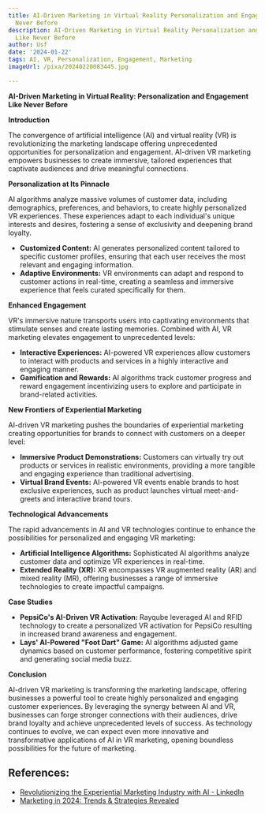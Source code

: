 ```yaml
---
title: AI-Driven Marketing in Virtual Reality Personalization and Engagement Like
  Never Before
description: AI-Driven Marketing in Virtual Reality Personalization and Engagement
  Like Never Before
author: Usf
date: '2024-01-22'
tags: AI, VR, Personalization, Engagement, Marketing
imageUrl: /pixa/20240220083445.jpg

---
```

**AI-Driven Marketing in Virtual Reality: Personalization and Engagement Like Never Before**

**Introduction**

The convergence of artificial intelligence (AI) and  virtual reality (VR) is revolutionizing the  marketing landscape offering unprecedented  opportunities for personalization and engagement. AI-driven VR marketing empowers businesses to create immersive, tailored experiences that captivate audiences and drive  meaningful connections.

**Personalization at Its Pinnacle**

AI algorithms  analyze massive volumes of  customer data, including demographics, preferences, and behaviors, to create highly personalized VR experiences. These experiences adapt to each individual's unique interests and desires, fostering a sense of exclusivity and  deepening brand loyalty.

- **Customized Content:** AI generates personalized content tailored to specific customer profiles, ensuring that each user receives the most relevant and engaging information.
- **Adaptive Environments:** VR environments can adapt and respond to  customer actions in real-time, creating  a seamless and immersive experience that feels curated specifically for them.

**Enhanced Engagement**

VR's immersive nature transports  users into  captivating environments  that stimulate senses and create lasting memories. Combined with AI, VR marketing elevates engagement to unprecedented levels:

- **Interactive Experiences:** AI-powered VR  experiences allow customers  to interact with products and services in a highly interactive and engaging manner.
- **Gamification and Rewards:** AI algorithms track customer progress and reward engagement  incentivizing users to explore and participate  in brand-related  activities.

**New Frontiers of Experiential Marketing**

AI-driven VR marketing pushes the boundaries of  experiential marketing  creating opportunities for brands to connect with customers on a deeper level:

- **Immersive Product  Demonstrations:** Customers can virtually try out products or services in realistic environments, providing a more tangible and engaging  experience than traditional advertising.
- **Virtual  Brand Events:** AI-powered VR events enable brands to host exclusive experiences, such as product launches virtual meet-and-greets and interactive  brand tours.

**Technological Advancements**

The rapid advancements in  AI and VR  technologies continue to enhance the possibilities for personalized and engaging VR  marketing:

- **Artificial Intelligence Algorithms:** Sophisticated AI algorithms analyze customer data and optimize VR  experiences in real-time.
- **Extended Reality (XR):** XR encompasses VR augmented reality (AR)  and mixed reality (MR), offering businesses a  range of immersive technologies to create impactful campaigns.

**Case Studies**

- **PepsiCo's AI-Driven VR  Activation:** Rayqube leveraged AI and RFID technology  to create a personalized VR activation for PepsiCo resulting in increased brand awareness and engagement.
-  **Lays' AI-Powered  "Foot  Dart" Game:** AI algorithms adjusted game dynamics based on customer performance, fostering competitive spirit and generating social media buzz.

**Conclusion**

AI-driven VR marketing is transforming the marketing landscape, offering businesses  a powerful tool  to create highly personalized and  engaging customer experiences. By leveraging the synergy between AI and VR,  businesses can forge stronger connections with their audiences, drive brand  loyalty and achieve unprecedented levels  of success. As technology continues  to evolve, we can expect even  more innovative and transformative applications of AI  in VR marketing, opening boundless  possibilities for the future of marketing.

## References:
- [Revolutionizing the Experiential Marketing Industry with AI - LinkedIn](https://www.linkedin.com/pulse/revolutionizing-experiential-marketing-industry-ai-be5of)
- [Marketing in 2024: Trends & Strategies Revealed](https://www.section5media.com/blog/marketing-in-2024/)
